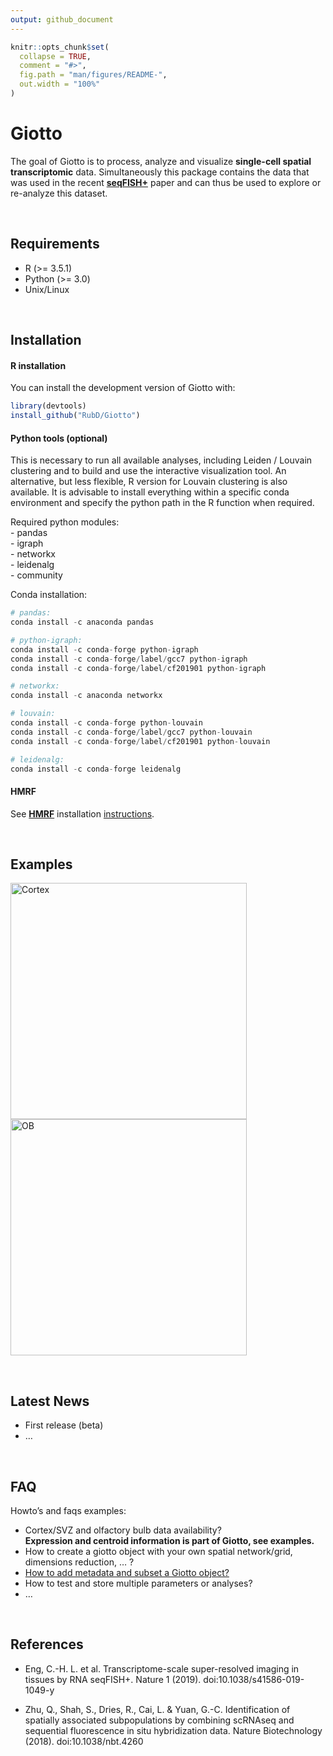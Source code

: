 ```yaml
---
output: github_document
---
```


<!-- README.md is generated from README.Rmd. Please edit that file -->

```r
knitr::opts_chunk$set(
  collapse = TRUE,
  comment = "#>",
  fig.path = "man/figures/README-",
  out.width = "100%"
)
```
# Giotto

<!-- badges: start -->
<!-- badges: end -->

The goal of Giotto is to process, analyze and visualize **single-cell spatial transcriptomic** data. Simultaneously this package contains the data that was used in the recent [**seqFISH+**](https://www.nature.com/articles/s41586-019-1049-y) paper and can thus be used to explore or re-analyze this dataset.

\  

## Requirements

- R (>= 3.5.1)
- Python (>= 3.0)
- Unix/Linux

\  


## Installation

#### R installation

You can install the development version of Giotto with:

``` r
library(devtools)
install_github("RubD/Giotto")
```


#### Python tools (optional)  
This is necessary to run all available analyses, including Leiden / Louvain clustering and to build and use the interactive visualization tool. An alternative, but less flexible, R version for Louvain clustering is also available. It is advisable to install everything within a specific conda environment and specify the python path in the R function when required.

Required python modules:  
- pandas  
- igraph  
- networkx  
- leidenalg  
- community 

Conda installation:
``` python
# pandas:
conda install -c anaconda pandas

# python-igraph:
conda install -c conda-forge python-igraph
conda install -c conda-forge/label/gcc7 python-igraph
conda install -c conda-forge/label/cf201901 python-igraph 

# networkx:
conda install -c anaconda networkx

# louvain:
conda install -c conda-forge python-louvain
conda install -c conda-forge/label/gcc7 python-louvain
conda install -c conda-forge/label/cf201901 python-louvain

# leidenalg:
conda install -c conda-forge leidenalg
```


#### HMRF
See [**HMRF**](http://www.nature.com/articles/nbt.4260) installation [instructions](http://spatial.rc.fas.harvard.edu/install.html).
  
  
\   


## Examples
[![Cortex](./inst/images/cortex_image_summary.png){width=10cm}](./inst/examples/mouse_cortex_svz/mouse_cortex_example.md)
[![OB](./inst/images/OB_image_summary.png){width=10cm}](./inst/examples/mouse_olfactory_bulb/mouse_olfactory_bulb_example.md)

\  


## Latest News

- First release (beta)
- ...

\  


## FAQ  

Howto's and faqs examples:  

- Cortex/SVZ and olfactory bulb data availability?  
**Expression and centroid information is part of Giotto, see examples.**
- How to create a giotto object with your own spatial network/grid, dimensions reduction, ... ?  
- [How to add metadata and subset a Giotto object?](./inst/faqs/metadata_and_subset/metadata_and_subset_VC.md)
- How to test and store multiple parameters or analyses?
- ...

\  


## References

- Eng, C.-H. L. et al. Transcriptome-scale super-resolved imaging in tissues by RNA seqFISH+. Nature 1 (2019). doi:10.1038/s41586-019-1049-y

- Zhu, Q., Shah, S., Dries, R., Cai, L. & Yuan, G.-C. Identification of spatially associated subpopulations by combining scRNAseq and sequential fluorescence in situ hybridization data. Nature Biotechnology (2018). doi:10.1038/nbt.4260




